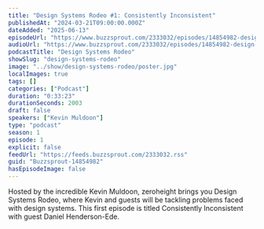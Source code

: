 ```yaml
---
title: "Design Systems Rodeo #1: Consistently Inconsistent"
publishedAt: "2024-03-21T09:00:00.000Z"
dateAdded: "2025-06-13"
episodeUrl: "https://www.buzzsprout.com/2333032/episodes/14854982-design-systems-rodeo-1-consistently-inconsistent.mp3"
audioUrl: "https://www.buzzsprout.com/2333032/episodes/14854982-design-systems-rodeo-1-consistently-inconsistent.mp3"
podcastTitle: "Design Systems Rodeo"
showSlug: "design-systems-rodeo"
image: "../show/design-systems-rodeo/poster.jpg"
localImages: true
tags: []
categories: ["Podcast"]
duration: "0:33:23"
durationSeconds: 2003
draft: false
speakers: ["Kevin Muldoon"]
type: "podcast"
season: 1
episode: 1
explicit: false
feedUrl: "https://feeds.buzzsprout.com/2333032.rss"
guid: "Buzzsprout-14854982"
hasEpisodeImage: false
---
```

Hosted by the incredible Kevin Muldoon, zeroheight brings you Design Systems Rodeo, where Kevin and guests will be tackling problems faced with design systems. This first episode is titled Consistently Inconsistent with guest Daniel Henderson-Ede.
